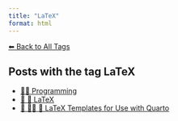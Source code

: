 ```yaml
---
title: "LaTeX"
format: html
---
```


[⬅ Back to All Tags](../tags.qmd)

## Posts with the tag **LaTeX**

- [👨‍💻 Programming](/posts/programming/index.html)
- [📄 📐 LaTeX](/posts/programming/latex/index.html)
- [📘 👨‍💻 📐 LaTeX Templates for Use with Quarto](/posts/programming/latex/models-latex-quarto.html)
